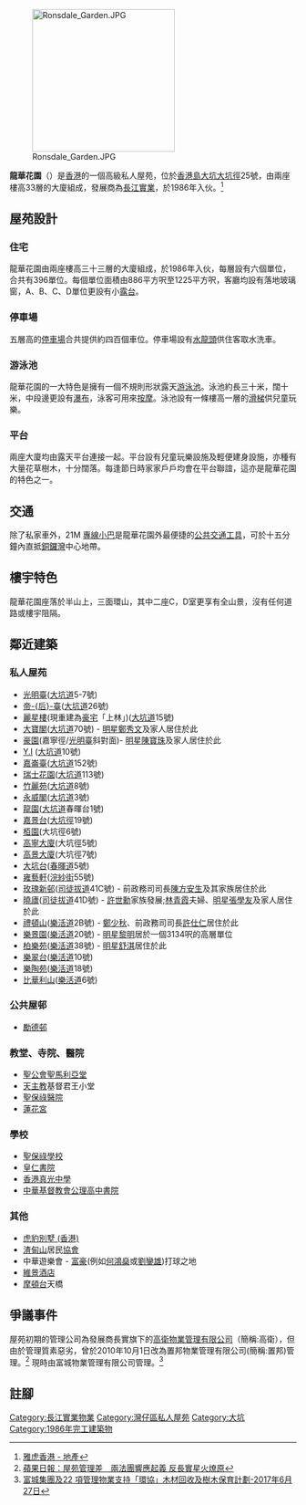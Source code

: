 [[File:Ronsdale_Garden.JPG|250px]]

'''龍華花園'''（{{lang-en|Ronsdale Garden}}）是[[香港|香港]]的一個高級私人屋苑，位於[[香港島|香港島]][[大坑_(香港)|大坑]][[大坑徑|大坑徑]]25號，由兩座樓高33層的大廈組成，發展商為[[長江實業|長江實業]]，於1986年入伙。<ref>[http://hk.realestate.yahoo.com/estate.html?c=543 雅虎香港 - 地產 ]</ref>

== 屋苑設計 ==
===住宅===
龍華花園由兩座樓高三十三層的大廈組成，於1986年入伙，每層設有六個單位，合共有396單位。每個單位面積由886平方呎至1225平方呎，客廳均設有落地玻璃窗，A、B、C、D單位更設有小[[露台|露台]]。

===停車場===
五層高的[[停車場|停車場]]合共提供約四百個車位。停車場設有[[水龍頭|水龍頭]]供住客取水洗車。

===游泳池===
龍華花園的一大特色是擁有一個不規則形狀露天[[游泳池|游泳池]]。泳池約長三十米，闊十米，中段邊更設有[[瀑布|瀑布]]，泳客可用來[[按摩|按摩]]。泳池設有一條樓高一層的[[滑梯|滑梯]]供兒童玩樂。

===平台===
兩座大廈均由露天平台連接一起。平台設有兒童玩樂設施及輕便建身設施，亦種有大量花草樹木，十分闊落。每逢節日時家家戶戶均會在平台聯誼，這亦是龍華花園的特色之一。

== 交通 ==
除了私家車外，21M [[專線小巴|專線小巴]]是龍華花園外最便捷的[[公共交通工具|公共交通工具]]，可於十五分鐘內直抵[[銅鑼灣|銅鑼灣]]中心地帶。

{{港島專線小巴簡單列表|21M}}

== 樓宇特色 ==
龍華花園座落於半山上，三面環山，其中二座C，D室更享有全山景，沒有任何道路或樓宇阻隔。

== 鄰近建築 ==
===私人屋苑===
*[[光明臺|光明臺]]([[大坑道|大坑道]]5-7號) 
*[[帝后臺|帝-{后}-臺]]([[大坑道|大坑道]]26號)
*[[麗星樓|麗星樓]](現重建為[[豪宅|豪宅]]「上林」)([[大坑道|大坑道]]15號)
*[[大寶閣|大寶閣]]([[大坑道|大坑道]]70號) - [[明星|明星]][[鄭秀文|鄭秀文]]及家人居住於此
*[[豪園|豪園]](嘉寧徑/[[光明臺|光明臺]]斜對面)- [[明星|明星]][[陳寶珠|陳寶珠]]及家人居住於此
*[[Y.I|Y.I]] ([[大坑道|大坑道]]10號) 
*[[嘉崙臺|嘉崙臺]]([[大坑道|大坑道]]152號) 
*[[瑞士花園|瑞士花園]]([[大坑道|大坑道]]113號)
*[[竹麗苑|竹麗苑]]([[大坑道|大坑道]]8號)
*[[永威閣|永威閣]]([[大坑道|大坑道]]3號)
*[[龍園|龍園]]([[大坑道|大坑道]]春暉台1號) 
*[[嘉景台|嘉景台]]([[大坑徑|大坑徑]]19號)
*[[栢園|栢園]](大坑徑6號)
*[[高寧大廈|高寧大廈]](大坑徑5號)
*[[高景大廈|高景大廈]](大坑徑7號) 
*[[大坑台|大坑台]]([[春暉道|春暉道]]5號)
*[[雍藝軒|雍藝軒]]([[浣紗街|浣紗街]]55號)
*[[玫瑰新邨|玫瑰新邨]]([[司徒拔道|司徒拔道]]41C號) - 前政務司司長[[陳方安生|陳方安生]]及其家族居住於此
*[[曉廬|曉廬]]([[司徒拔道|司徒拔道]]41D號) - [[許世勳|許世勳]]家族發展;[[林青霞|林青霞]]夫婦、[[明星|明星]][[張學友|張學友]]及家人居住於此
*[[禮頓山_(住宅)|禮頓山]]([[樂活道|樂活道]]2B號) - [[鄭少秋|鄭少秋]]、前政務司司長[[許仕仁|許仕仁]]居住於此
*[[樂景園|樂景園]]([[樂活道|樂活道]]20號) - [[明星|明星]][[黎明|黎明]]居於一個3134呎的高層單位
*[[柏樂苑|柏樂苑]]([[樂活道|樂活道]]38號) - [[明星|明星]][[舒淇|舒淇]]居住於此
*[[樂翠台|樂翠台]]([[樂活道|樂活道]]10號)
*[[樂陶苑|樂陶苑]]([[樂活道|樂活道]]18號)
*[[比華利山_(香港)|比華利山]]([[樂活道|樂活道]]6號)

===公共屋邨===
*[[勵德邨|勵德邨]]

===教堂、寺院、醫院===
*[[聖公會聖馬利亞堂|聖公會聖馬利亞堂]]
*[[天主教|天主教]]基督君王小堂
*[[聖保祿醫院_(香港)|聖保祿醫院]]
*[[蓮花宮|蓮花宮]]

===學校===
*[[聖保祿學校|聖保祿學校]]
*[[皇仁書院|皇仁書院]]
*[[香港真光中學|香港真光中學]]
*[[中華基督教會公理高中書院|中華基督教會公理高中書院]]

===其他===
*[[虎豹別墅_(香港)|虎豹別墅 (香港)]]
*[[渣甸山|渣甸山]]居民[[協會|協會]]
*中華遊樂會 - [[富豪|富豪]](例如[[何鴻燊|何鴻燊]]或[[劉鑾雄|劉鑾雄]])打球之地
*[[維景酒店|維景酒店]]
*[[摩頓台|摩頓台]]天橋

==爭議事件==
屋苑初期的管理公司為發展商長實旗下的[[高衛物業管理有限公司|高衛物業管理有限公司]]（簡稱:高衛），但由於管理質素惡劣，曾於2010年10月1日改為置邦物業管理有限公司(簡稱:置邦)管理。<ref>[http://hk.apple.nextmedia.com/news/art/20100925/14487565 蘋果日報：屋苑管理差　兩法團響應起義 反長實星火燎原]</ref> 現時由富城物業管理有限公司管理。<ref>[http://www.urban.com.hk/chi/news/170012PRC.pdf 富城集團及22 項管理物業支持「環協」木材回收及樹木保育計劃-2017年6月27日]</ref>

==註腳==
<references/>

{{長江實業}}

[[Category:長江實業物業|Category:長江實業物業]]
[[Category:灣仔區私人屋苑|Category:灣仔區私人屋苑]]
[[Category:大坑|Category:大坑]]
[[Category:1986年完工建築物|Category:1986年完工建築物]]
